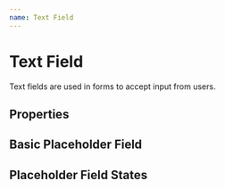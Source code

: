 ```yaml
---
name: Text Field
---
```



# Text Field

Text fields are used in forms to accept input from users.

## Properties

<Props of={TextField} />

## Basic Placeholder Field

<Playground>
  <TextField size="small" placeholder="Small input" />
  <TextField placeholder="Normal input" />
  <TextField size="large" placeholder="Large input" />
</Playground>


## Placeholder Field States

<Playground>
  <TextField disabled placeholder="Disabled input" />
</Playground>
